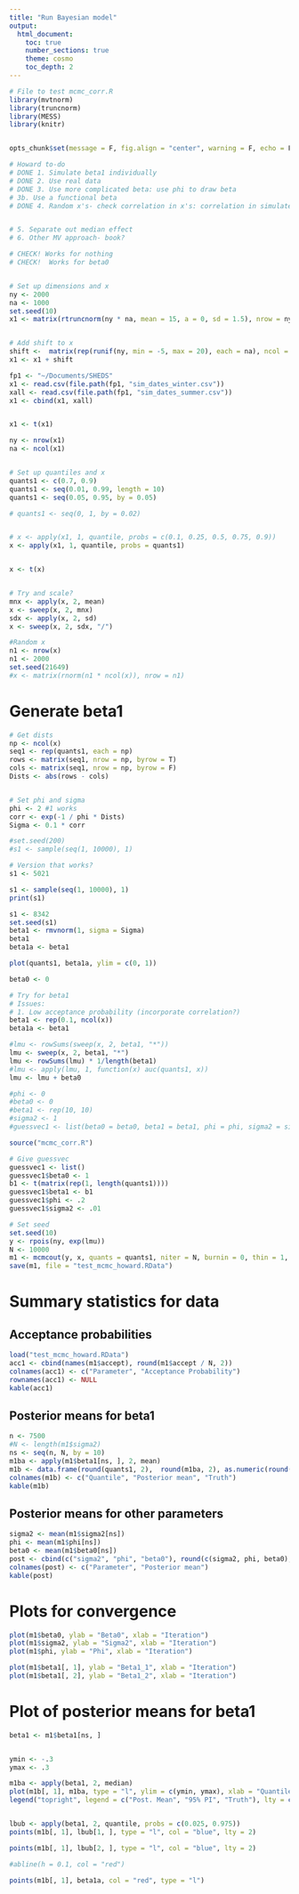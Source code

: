 ```yaml
--- 
title: "Run Bayesian model" 
output: 
  html_document: 
    toc: true 
    number_sections: true 
    theme: cosmo 
    toc_depth: 2
---
```



```r
# File to test mcmc_corr.R
library(mvtnorm)
library(truncnorm)
library(MESS)
library(knitr)


opts_chunk$set(message = F, fig.align = "center", warning = F, echo = F)
```




```r

# Howard to-do
# DONE 1. Simulate beta1 individually
# DONE 2. Use real data
# DONE 3. Use more complicated beta: use phi to draw beta
# 3b. Use a functional beta
# DONE 4. Random x's- check correlation in x's: correlation in simulated is very high


# 5. Separate out median effect
# 6. Other MV approach- book? 

```


```r

# CHECK! Works for nothing
# CHECK!  Works for beta0


# Set up dimensions and x
ny <- 2000
na <- 1000
set.seed(10)
x1 <- matrix(rtruncnorm(ny * na, mean = 15, a = 0, sd = 1.5), nrow = ny)


# Add shift to x
shift <-  matrix(rep(runif(ny, min = -5, max = 20), each = na), ncol = na, byrow = T)
x1 <- x1 + shift

fp1 <- "~/Documents/SHEDS"
x1 <- read.csv(file.path(fp1, "sim_dates_winter.csv"))
xall <- read.csv(file.path(fp1, "sim_dates_summer.csv"))
x1 <- cbind(x1, xall)


x1 <- t(x1)

ny <- nrow(x1)
na <- ncol(x1)


# Set up quantiles and x
quants1 <- c(0.7, 0.9)
quants1 <- seq(0.01, 0.99, length = 10)
quants1 <- seq(0.05, 0.95, by = 0.05)

# quants1 <- seq(0, 1, by = 0.02)


# x <- apply(x1, 1, quantile, probs = c(0.1, 0.25, 0.5, 0.75, 0.9))
x <- apply(x1, 1, quantile, probs = quants1)


x <- t(x)


# Try and scale?
mnx <- apply(x, 2, mean)
x <- sweep(x, 2, mnx)
sdx <- apply(x, 2, sd)
x <- sweep(x, 2, sdx, "/")

#Random x
n1 <- nrow(x)
n1 <- 2000
set.seed(21649)
#x <- matrix(rnorm(n1 * ncol(x)), nrow = n1)
```



# Generate beta1
```r

# Get dists
np <- ncol(x)
seq1 <- rep(quants1, each = np)
rows <- matrix(seq1, nrow = np, byrow = T)
cols <- matrix(seq1, nrow = np, byrow = F)
Dists <- abs(rows - cols)


# Set phi and sigma
phi <- 2 #1 works
corr <- exp(-1 / phi * Dists)
Sigma <- 0.1 * corr

#set.seed(200)
#s1 <- sample(seq(1, 10000), 1)

# Version that works?
s1 <- 5021

s1 <- sample(seq(1, 10000), 1)
print(s1)

s1 <- 8342
set.seed(s1)
beta1 <- rmvnorm(1, sigma = Sigma) 
beta1
beta1a <- beta1

plot(quants1, beta1a, ylim = c(0, 1))
```





```r

beta0 <- 0

# Try for beta1
# Issues:
# 1. Low acceptance probability (incorporate correlation?)
beta1 <- rep(0.1, ncol(x))
beta1a <- beta1

#lmu <- rowSums(sweep(x, 2, beta1, "*"))
lmu <- sweep(x, 2, beta1, "*")
lmu <- rowSums(lmu) * 1/length(beta1)
#lmu <- apply(lmu, 1, function(x) auc(quants1, x))
lmu <- lmu + beta0

#phi <- 0
#beta0 <- 0
#beta1 <- rep(10, 10)
#sigma2 <- 1
#guessvec1 <- list(beta0 = beta0, beta1 = beta1, phi = phi, sigma2 = sigma2)
```



```r

source("mcmc_corr.R")

# Give guessvec
guessvec1 <- list()
guessvec1$beta0 <- 1
b1 <- t(matrix(rep(1, length(quants1))))
guessvec1$beta1 <- b1
guessvec1$phi <- .2
guessvec1$sigma2 <- .01

# Set seed
set.seed(10)
y <- rpois(ny, exp(lmu))
N <- 10000
m1 <- mcmcout(y, x, quants = quants1, niter = N, burnin = 0, thin = 1, guessvec = guessvec1)
save(m1, file = "test_mcmc_howard.RData")
```


# Summary statistics for data

## Acceptance probabilities
```r
load("test_mcmc_howard.RData")
acc1 <- cbind(names(m1$accept), round(m1$accept / N, 2))
colnames(acc1) <- c("Parameter", "Acceptance Probability")
rownames(acc1) <- NULL
kable(acc1)
```

## Posterior means for beta1
```r
n <- 7500
#N <- length(m1$sigma2)
ns <- seq(n, N, by = 10)
m1ba <- apply(m1$beta1[ns, ], 2, mean)
m1b <- data.frame(round(quants1, 2),  round(m1ba, 2), as.numeric(round(beta1a, 2)))
colnames(m1b) <- c("Quantile", "Posterior mean", "Truth")
kable(m1b)
```

## Posterior means for other parameters
```r
sigma2 <- mean(m1$sigma2[ns])
phi <- mean(m1$phi[ns])
beta0 <- mean(m1$beta0[ns])
post <- cbind(c("sigma2", "phi", "beta0"), round(c(sigma2, phi, beta0), 4))
colnames(post) <- c("Parameter", "Posterior mean")
kable(post)
```



# Plots for convergence 
```r
plot(m1$beta0, ylab = "Beta0", xlab = "Iteration")
plot(m1$sigma2, ylab = "Sigma2", xlab = "Iteration")
plot(m1$phi, ylab = "Phi", xlab = "Iteration")

plot(m1$beta1[, 1], ylab = "Beta1_1", xlab = "Iteration")
plot(m1$beta1[, 2], ylab = "Beta1_2", xlab = "Iteration")
```

# Plot of posterior means for beta1
```r
beta1 <- m1$beta1[ns, ] 


ymin <- -.3
ymax <- .3

m1ba <- apply(beta1, 2, median)
plot(m1b[, 1], m1ba, type = "l", ylim = c(ymin, ymax), xlab = "Quantile", ylab = "Beta1")
legend("topright", legend = c("Post. Mean", "95% PI", "Truth"), lty = c(1, 2, 1), col = c("black", "blue", "red"))


lbub <- apply(beta1, 2, quantile, probs = c(0.025, 0.975))
points(m1b[, 1], lbub[1, ], type = "l", col = "blue", lty = 2)

points(m1b[, 1], lbub[2, ], type = "l", col = "blue", lty = 2)

#abline(h = 0.1, col = "red")

points(m1b[, 1], beta1a, col = "red", type = "l")
```

